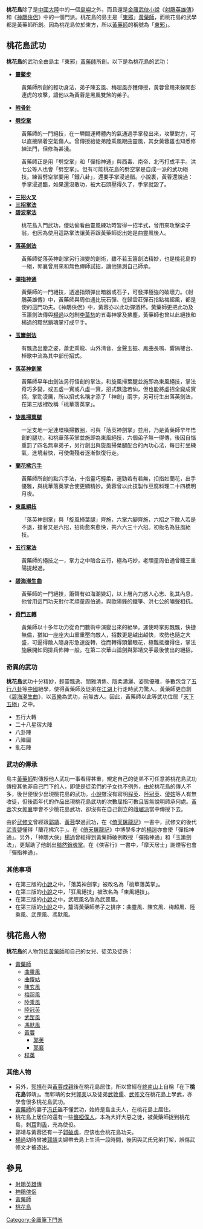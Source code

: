 {{Otheruses|桃花島|subject=[[金庸|金庸]][[武俠小說|武俠小說]]中的一個[[門派|門派]]|other=[[中國大陸|中國大陸]]中的一個[[島嶼|島嶼]]}}

{{unreferenced|time=2014-09-07T10:08:33+00:00}}
{{金庸幫派
|名称=桃花島
|小说=《[[射鵰英雄傳|射鵰英雄傳]]》<br>《[[神鵰俠侶|神鵰俠侶]]》
|时代=[[南宋|南宋]]
|祖师=[[黃藥師|黃藥師]]
|掌门=[[黃藥師|黃藥師]]
|人物=[[曲靈風|曲靈風]]<br>[[陳玄風|陳玄風]]<br>[[梅超風|梅超風]]<br>[[陸乘風|陸乘風]]<br>[[武罡風|武罡風]]<br>[[馮默風|馮默風]]<br>[[黃蓉|黃蓉]]<br>[[程英|程英]]<br>[[曲傻姑|曲傻姑]]

}}

'''桃花島'''除了是[[中國大陸|中國大陸]]中的一個[[島嶼|島嶼]]之外，而且還是[[金庸|金庸]][[武俠小說|武俠小說]]《[[射鵰英雄傳|射鵰英雄傳]]》和《[[神鵰俠侶|神鵰俠侶]]》中的一個門派。桃花島的島主是「[[東邪|東邪]]」[[黃藥師|黃藥師]]，而桃花島的武學都是黃藥師所創。因為桃花島位於東方，所以[[黃藥師|黃藥師]]的稱號為「[[東邪|東邪]]」。

==桃花島武功==
'''桃花島'''的武功全由島主「東邪」[[黃藥師|黃藥師]]所創。以下是為桃花島的武功：

*'''[[金庸筆下武功列表#靈鰲步|靈鰲步]]'''
:黃藥師所創的輕功身法，弟子陳玄風、梅超風亦獲傳授，黃蓉曾用來躲開彭連虎的攻擊，讓他以為黃蓉是黑風雙煞的弟子。
*'''[[金庸筆下武功列表#附骨針|附骨針]]''' 
:
*'''[[金庸筆下武功列表#劈空掌|劈空掌]]'''
:黃藥師的一門絕技，在一瞬間運轉體內的氣通過手掌發出來，攻擊對方，可以直接隔着空氣傷人。曾傳授給徒弟陸乘風跟曲靈風，其女黃蓉雖也知悉修練法門，但修為甚淺。

:黃藥師正是用「劈空掌」和「彈指神通」與西毒、南帝、北丐打成平手。洪七公等人也會「劈空掌」。但有可能桃花島的劈空掌是自成一派的武功絕技。練習劈空掌要用「鐵八卦」，還要手掌浸過醋。小說裏，黃蓉還說過：手掌浸過醋，如果還沒散功，被大石頭壓得久了，手掌就毀了。
*'''[[金庸筆下武功列表#三招火叉|三招火叉]]'''
*'''[[金庸筆下武功列表#三招掌法|三招掌法]]'''
*'''[[金庸筆下武功列表#碧波掌法|碧波掌法]]'''
:桃花島入門武功，傻姑偷看曲靈風練功時習得一招半式，曾用來攻擊梁子翁，也因為使用這路掌法讓黃蓉跟黃藥師認出她是曲靈風後人。
*'''[[金庸筆下武功列表#落英神劍|落英劍法]]'''
:黃藥師從落英神劍掌另行演變的劍術，雖不若玉簫劍法精妙，也是桃花島的一絕，郭襄曾用來和無色禪師試招，讓他猜測自己師承。
*'''[[金庸筆下武功列表#彈指神通|彈指神通]]'''
:黃藥師的一門絕技，透過指頭彈出暗器或石子，可發揮極強的破壞力。《射鵰英雄傳》中，黃藥師與周伯通比玩石彈、在歸雲莊彈石指點梅超風，都是使的這門功夫。《神鵰俠侶》中，黃蓉亦以此功彈酒杯。黃藥師更把此功及玉簫劍法傳與[[楊過|楊過]]以剋制[[李莫愁|李莫愁]]的五毒神掌及拂塵，黃藥師也曾以此絕技和楊過的黯然銷魂掌打成平手。
*'''[[金庸筆下武功列表#玉簫劍法|玉簫劍法]]'''
:有飄逸出塵之姿，蕭史乘龍、山外清音、金聲玉振、鳳曲長鳴、響隔樓台、棹歌中流為其中部份招式。
*'''[[金庸筆下武功列表#落英神劍掌(桃華落英掌)|落英神劍掌]]'''
:黃藥師早年由劍法另行悟創的掌法，和旋風掃葉腿並施即為東風絕技，掌法奇巧多變，或五虛一實或八虛一實，招式飄逸若仙，但也能將虛招全變成實招，掌勁凌厲，所以招式名稱才添了「神劍」兩字，另可衍生出落英劍法，在第三版裡改稱「桃華落英掌」。
*'''[[金庸筆下武功列表#旋風掃葉腿|旋風掃葉腿]]'''
:一足支地一足連環橫掃數圈，可與「落英神劍掌」並用，乃是黃藥師早年悟創的腿功，和桃華落英掌並施即為東風絕技，六個弟子無一得傳，後因自惱重罰了四名無辜弟子，另行創出與旋風掃葉腿配合的內功心法，每日打坐練氣，進境若快，可使傷殘者逐漸恢復行走。
*'''[[金庸筆下武功列表#蘭花拂穴手|蘭花拂穴手]]'''
:黃藥師所創的點穴手法，十指靈巧輕柔，運勁若有若無，扣指如蘭花，出手優雅，與桃華落英掌合使更顯精妙。黃蓉曾以此技製作豆腐料理二十四橋明月夜。
*'''[[金庸筆下武功列表#東風絕技(狂風絕技)|東風絕技]]'''
:「落英神劍掌」與「旋風掃葉腿」齊施，六掌六腳齊施，六招之下敵人若是不退，接著又是六招，招術愈來愈快，共六六三十六招。初版名為狂風絕技。
*'''[[金庸筆下武功列表#五行掌法|五行掌法]]'''
:黃藥師的絕技之一，掌力之中暗合五行，極為巧妙，老頑童周伯通曾聽王重陽提起過。
*'''[[金庸筆下武功列表#碧海潮生曲|碧海潮生曲]]'''
:黃藥師的一門絕技，簫聲有如海潮變幻，以上層內力惑人心志、亂其內息，他曾用這門功夫對付老頑童周伯通，與歐陽鋒的鐵箏、洪七公的嘯聲相抗。
*'''[[金庸筆下武功列表#奇門五轉|奇門五轉]]'''
:黃藥師以十多年功力從奇門數術中演變出來的絕學。運使時掌影飄飄，快捷無倫，猶如一座座大山重重壓向敵人，招數更是越出越快，攻勢也隨之大盛，可逼得敵人隨身形急速旋轉，從而轉得頭暈眼花，極難抵擋得住，掌法施展開如同排兵佈陣一般。在第二次華山論劍與郭靖交手最後使出的絕招。
===奇異的武功===
'''桃花島'''武功十分精妙，輕靈飄逸、閒雅清雋、陰柔瀟灑、姿態優雅，多數包含了[[五行|五行]][[八卦|八卦]]等[[中國|中國]]絕學，使得黃藥師及徒弟在[[江湖|江湖]]上行走時武力驚人。黃藥師更自創《[[碧海潮生曲|碧海潮生曲]]》，以[[音樂|音樂]]為武功，前無古人。因此，黃藥師以此等武功位居「[[天下五絕|天下五絕]]」之中。
*五行大轉
*二十八星宿大陣
*八卦陣
*八陣圖
*亂石陣

===武功的傳承===
島主[[黃藥師|黃藥師]]對傳授他人武功一事看得甚重，規定自己的徒弟不可任意將桃花島武功傳授其他非自己門下的人，即使是徒弟們的子女也不例外，由於桃花島的傳人不多，後世便很少出現桃花島的武功。[[小說|小說]]雖沒有寫明[[程英|程英]]、[[陸冠英|陸冠英]]、[[曲傻姑|傻姑]]等人有無收徒，但後面年代的作品出現桃花島武功的次數屈指可數且皆無說明師承何處。[[黃蓉|黃蓉]]次女[[郭襄|郭襄]]學會不少桃花島武功，卻沒有在自己創立的[[峨嵋派|峨嵋派]]當中傳授下去。

由於[[武修文|武修文]]曾經跟[[郭靖|郭靖]]、[[黃蓉|黃蓉]]學過武功，在《[[倚天屠龍記|倚天屠龍記]]》一書中，武修文的後代[[武青嬰|武青嬰]]懂得「蘭花拂穴手」。在《[[倚天屠龍記|倚天屠龍記]]》中博學多才的[[楊逍|楊逍]]亦會使「彈指神通」。另外，「神鵰大俠」[[楊過|楊過]]曾經得到黃藥師破例教授「彈指神通」和「玉簫劍法」，更幫助了他創出[[黯然銷魂掌|黯然銷魂掌]]。在《俠客行》一書中，「摩天居士」謝煙客也會「彈指神通」。

===其他事項===
* 在第三版的[[小說|小說]]之中，「落英神劍掌」被改名為「桃華落英掌」。
* 在第三版的[[小說|小說]]之中，「狂風絕技」被改名為「東風絕技」。
* 在第三版的[[小說|小說]]之中，武眠風名改為武罡風。 
* 在第三版的[[小說|小說]]之中，釐清黃藥師弟子之排序：曲靈風、陳玄風、梅超風、陸乘風、武罡風、馮默風。

==桃花島人物==
'''桃花島'''的人物包括[[黃藥師|黃藥師]]和自己的女兒、徒弟及徒孫：
* [[黃藥師|黃藥師]]
** [[曲靈風|曲靈風]]
** [[曲傻姑|曲傻姑]]
** [[陳玄風|陳玄風]]
** [[梅超風|梅超風]]
** [[陸乘風|陸乘風]]
** [[陸冠英|陸冠英]]
** [[武罡風|武罡風]]
** [[馮默風|馮默風]]
** [[黃蓉|黃蓉]]
*** [[郭芙|郭芙]]
*** [[郭襄|郭襄]]
** [[程英|程英]]

===其他人物===
* 另外，[[郭靖|郭靖]]在與[[黃蓉|黃蓉]][[成親|成親]]後在桃花島居住，所以曾經在[[終南山|終南山]]上自稱「在下'''桃花島'''郭靖」。而郭靖的女兒[[郭芙|郭芙]]以及徒弟[[武敦儒|武敦儒]]、[[武修文|武修文]]在桃花島上學武，亦學會很多桃花島武功。
* [[黃藥師|黃藥師]]的妻子[[黃夫人_(射鵰英雄傳)|冯氏]]雖不懂武功，始終是島主夫人，在桃花島上居住。
* 桃花島上居住的還有一些[[聾|聾]][[啞|啞]][[僕人|僕人]]，本為大奸大惡之徒，被黃藥師捉到桃花島，刺[[耳|耳]]割[[舌|舌]]，充為使伇。
* 郭靖与黃蓉还有一子[[郭破虏|郭破虏]]，应该也会桃花島功夫。
* [[楊過|楊過]]幼時曾被[[郭靖|郭靖]]夫婦帶去島上生活一段時間，後因與武氏兄弟打架，誤傷武修文才被逐出。

==參見==
* [[射鵰英雄傳|射鵰英雄傳]]
* [[神鵰俠侶|神鵰俠侶]]
* [[黃藥師|黃藥師]]
* [[桃花島_(金庸小說)|桃花島]]

[[Category:金庸筆下門派|Category:金庸筆下門派]]